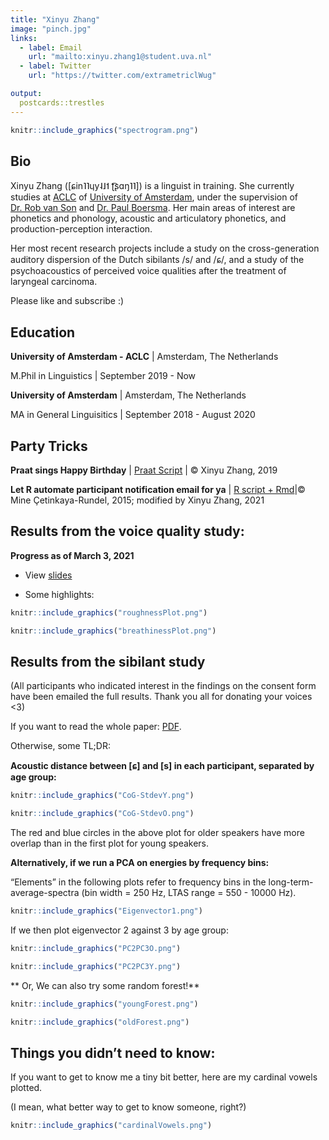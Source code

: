 ```yaml
---
title: "Xinyu Zhang"
image: "pinch.jpg"
links:
  - label: Email
    url: "mailto:xinyu.zhang1@student.uva.nl"
  - label: Twitter
    url: "https://twitter.com/extrametriclWug"

output:
  postcards::trestles
---
```

````{=html}
<head>
		<title>Xinyu Zhang's Page</title>
		<meta charset="UTF-8">
		<!-- Global site tag (gtag.js) - Google Analytics -->
		<script async src="https://www.googletagmanager.com/gtag/js?id=UA-143097840-1"></script>
		<script>
 		window.dataLayer = window.dataLayer || [];
  		function gtag(){dataLayer.push(arguments);}
  		gtag('js', new Date());
  		gtag('config', 'UA-143097840-1');
		</script>
</head>
```` 

```r
knitr::include_graphics("spectrogram.png")
```


## Bio

Xinyu Zhang ([ɕin˥˥ɥy˨˩˦ ʈ͡ʂɑŋ˥˥]) is a linguist in training. She currently
studies at [ACLC](https://aclc.uva.nl/about/about-aclc-update.html) of [University of Amsterdam](https://https://www.uva.nl/en), under the supervision of [Dr. Rob van Son](https://www.fon.hum.uva.nl/rob/) and [Dr. Paul Boersma](https://www.fon.hum.uva.nl/paul/). Her main areas of interest are phonetics and phonology, acoustic and articulatory phonetics, and production-perception interaction.

Her most recent research projects include a study on the cross-generation auditory dispersion of the Dutch sibilants /s/ and /ɕ/, and a study of the psychoacoustics of perceived voice qualities after the treatment of laryngeal carcinoma.

Please like and subscribe :)

## Education

**University of Amsterdam - ACLC** | Amsterdam, The Netherlands

M.Phil in Linguistics | September 2019 - Now

**University of Amsterdam** | Amsterdam, The Netherlands

MA in General Linguisitics | September 2018 - August 2020

## Party Tricks

**Praat sings Happy Birthday** | [Praat Script](https://github.com/xinyu-z/xinyu-z.github.io/blob/master/PraatSingsHappyBDay_XinyuZhang.praat) | © Xinyu Zhang, 2019


**Let R automate participant notification email for ya** | [R script + Rmd](https://github.com/xinyu-z/xinyu-z.github.io/blob/master/automail)|© Mine Çetinkaya-Rundel, 2015; modified by Xinyu Zhang, 2021

## Results from the voice quality study:

**Progress as of March 3, 2021** 

- View [slides](https://github.com/xinyu-z/xinyu-z.github.io/blob/master/MPhilThesisPresentation.pdf)

- Some highlights:

```r
knitr::include_graphics("roughnessPlot.png")
```


```r
knitr::include_graphics("breathinessPlot.png")
```

## Results from the sibilant study

(All participants who indicated interest in the findings on the consent form have been emailed the full results. Thank you all for donating your voices <3)

If you want to read the whole paper: [PDF](https://scripties.uba.uva.nl/search?id=c3239102). 

Otherwise, some TL;DR:

**Acoustic distance between [ɕ] and [s] in each participant, separated by age group:**

```r
knitr::include_graphics("CoG-StdevY.png")
```

```r
knitr::include_graphics("CoG-StdevO.png")
```
The red and blue circles in the above plot for older speakers have more overlap than in the first plot for young speakers.

**Alternatively, if we run a PCA on energies by frequency bins:**

“Elements” in the following plots refer to frequency bins in the long-term-average-spectra (bin width = 250 Hz, LTAS range = 550 - 10000 Hz).
```r
knitr::include_graphics("Eigenvector1.png")
```

If we then plot eigenvector 2 against 3 by age group:
```r
knitr::include_graphics("PC2PC3O.png")
```

```r
knitr::include_graphics("PC2PC3Y.png")
```
** Or, We can also try some random forest!**
```r
knitr::include_graphics("youngForest.png")
```

```r
knitr::include_graphics("oldForest.png")
```


## Things you didn't need to know:

If you want to get to know me a tiny bit better, here are my cardinal vowels plotted.

(I mean, what better way to get to know someone, right?)

```r
knitr::include_graphics("cardinalVowels.png")
```
